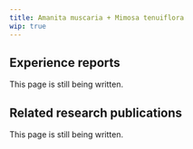 ---
title: Amanita muscaria + Mimosa tenuiflora
wip: true
---

## Experience reports

This page is still being written.

## Related research publications

This page is still being written.

